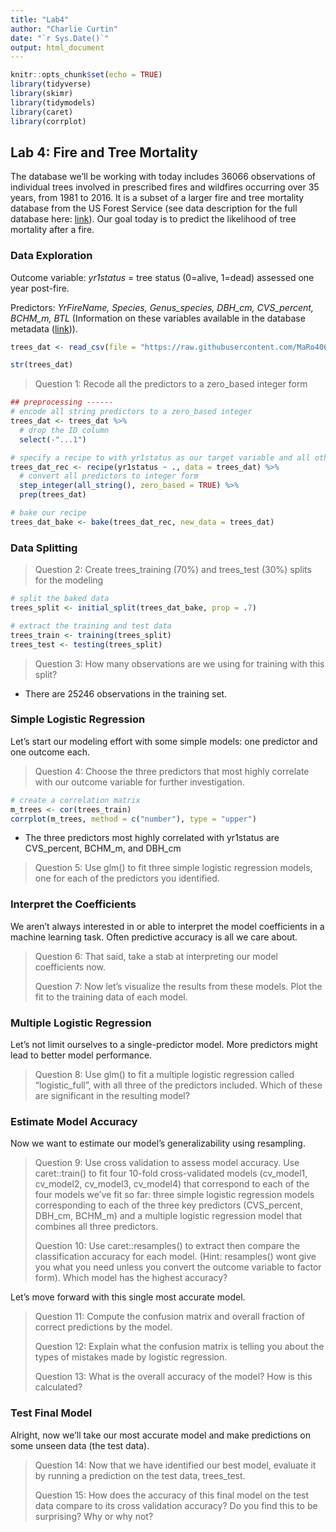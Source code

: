 ```yaml
---
title: "Lab4"
author: "Charlie Curtin"
date: "`r Sys.Date()`"
output: html_document
---
```


```r
knitr::opts_chunk$set(echo = TRUE)
library(tidyverse)
library(skimr)
library(tidymodels)
library(caret)
library(corrplot)
```

## Lab 4: Fire and Tree Mortality

The database we'll be working with today includes 36066 observations of individual trees involved in prescribed fires and wildfires occurring over 35 years, from 1981 to 2016. It is a subset of a larger fire and tree mortality database from the US Forest Service (see data description for the full database here: [link](https://www.nature.com/articles/s41597-020-0522-7#Sec10)). Our goal today is to predict the likelihood of tree mortality after a fire.

### Data Exploration

Outcome variable: *yr1status* = tree status (0=alive, 1=dead) assessed one year post-fire.

Predictors: *YrFireName, Species, Genus_species, DBH_cm, CVS_percent, BCHM_m, BTL* (Information on these variables available in the database metadata ([link](https://www.fs.usda.gov/rds/archive/products/RDS-2020-0001-2/_metadata_RDS-2020-0001-2.html))).

```r
trees_dat <- read_csv(file = "https://raw.githubusercontent.com/MaRo406/eds-232-machine-learning/main/data/trees-dat.csv")

str(trees_dat)
```

> Question 1: Recode all the predictors to a zero_based integer form

```r
## preprocessing ------
# encode all string predictors to a zero_based integer
trees_dat <- trees_dat %>% 
  # drop the ID column
  select(-"...1")

# specify a recipe to with yr1status as our target variable and all others as predictors
trees_dat_rec <- recipe(yr1status ~ ., data = trees_dat) %>% 
  # convert all predictors to integer form
  step_integer(all_string(), zero_based = TRUE) %>% 
  prep(trees_dat)

# bake our recipe
trees_dat_bake <- bake(trees_dat_rec, new_data = trees_dat)
```


### Data Splitting

> Question 2: Create trees_training (70%) and trees_test (30%) splits for the modeling

```r
# split the baked data
trees_split <- initial_split(trees_dat_bake, prop = .7)

# extract the training and test data
trees_train <- training(trees_split)
trees_test <- testing(trees_split)
```

> Question 3: How many observations are we using for training with this split?

- There are 25246 observations in the training set.

### Simple Logistic Regression 

Let's start our modeling effort with some simple models: one predictor and one outcome each.

> Question 4: Choose the three predictors that most highly correlate with our outcome variable for further investigation.

```r
# create a correlation matrix
m_trees <- cor(trees_train)
corrplot(m_trees, method = c("number"), type = "upper")

```
- The three predictors most highly correlated with yr1status are CVS_percent, BCHM_m, and DBH_cm

> Question 5: Use glm() to fit three simple logistic regression models, one for each of the predictors you identified.

### Interpret the Coefficients 

We aren't always interested in or able to interpret the model coefficients in a machine learning task. Often predictive accuracy is all we care about.

> Question 6: That said, take a stab at interpreting our model coefficients now.
>
> Question 7: Now let's visualize the results from these models. Plot the fit to the training data of each model.

### Multiple Logistic Regression

Let's not limit ourselves to a single-predictor model. More predictors might lead to better model performance.

> Question 8: Use glm() to fit a multiple logistic regression called "logistic_full", with all three of the predictors included. Which of these are significant in the resulting model?

### Estimate Model Accuracy

Now we want to estimate our model's generalizability using resampling.

> Question 9: Use cross validation to assess model accuracy. Use caret::train() to fit four 10-fold cross-validated models (cv_model1, cv_model2, cv_model3, cv_model4) that correspond to each of the four models we've fit so far: three simple logistic regression models corresponding to each of the three key predictors (CVS_percent, DBH_cm, BCHM_m) and a multiple logistic regression model that combines all three predictors.
>
> Question 10: Use caret::resamples() to extract then compare the classification accuracy for each model. (Hint: resamples() wont give you what you need unless you convert the outcome variable to factor form). Which model has the highest accuracy?

Let's move forward with this single most accurate model.

> Question 11: Compute the confusion matrix and overall fraction of correct predictions by the model.
>
> Question 12: Explain what the confusion matrix is telling you about the types of mistakes made by logistic regression.
>
> Question 13: What is the overall accuracy of the model? How is this calculated?

### Test Final Model

Alright, now we'll take our most accurate model and make predictions on some unseen data (the test data).

> Question 14: Now that we have identified our best model, evaluate it by running a prediction on the test data, trees_test.
>
> Question 15: How does the accuracy of this final model on the test data compare to its cross validation accuracy? Do you find this to be surprising? Why or why not?
